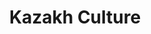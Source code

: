 ﻿---
title: "Kazakh Culture"
description: "My blog about the rich traditions and culture of Kazakhstan."
image: "images/kazakh-photo.jpg"
gradientFrom: "rgba(0, 0, 0, 0.5)"
gradientTo: "rgba(0, 0, 0, 0.1)"
link: "/blog"
cta: "Explore Articles"
order: 1
---
